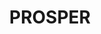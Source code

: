 ---
order: 2
title: PROSPER
description: Sample description of my app here!
thumbnail: PROSPER_before.png
image: PROSPER_after.png
skills: ["Flask", "HTML/CSS", "JavaScript", "JQuery/AJAX", "PostgreSQL", "Render"]
pos: right
---